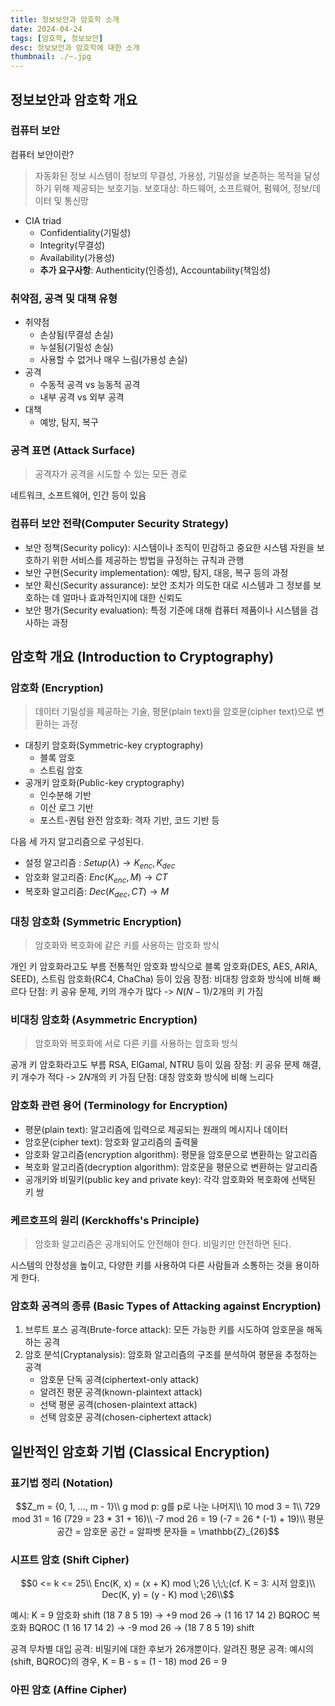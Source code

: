 ```yaml
---
title: 정보보안과 암호학 소개
date: 2024-04-24
tags: [암호학, 정보보안]
desc: 정보보안과 암호학에 대한 소개
thumbnail: ./~.jpg
---
```


## 정보보안과 암호학 개요
### 컴퓨터 보안
컴퓨터 보안이란?
> 자동화된 정보 시스템이 정보의 무결성, 가용성, 기밀성을 보존하는 목적을 달성하기 위해 제공되는 보호기능.
보호대상: 하드웨어, 소프트웨어, 펌웨어, 정보/데이터 및 통신망

- CIA triad
	- Confidentiality(기밀성)
	- Integrity(무결성)
	- Availability(가용성)
	- **추가 요구사항**: Authenticity(인증성), Accountability(책임성)
### 취약점, 공격 및 대책 유형
- 취약점
	- 손상됨(무결성 손실)
	- 누설됨(기밀성 손실)
	- 사용할 수 없거나 매우 느림(가용성 손실)
- 공격
	- 수동적 공격 vs 능동적 공격
	- 내부 공격 vs 외부 공격
- 대책
	- 예방, 탐지, 복구
### 공격 표면 (Attack Surface)
> 공격자가 공격을 시도할 수 있는 모든 경로

네트워크, 소프트웨어, 인간 등이 있음
### 컴퓨터 보안 전략(Computer Security Strategy)
- 보안 정책(Security policy): 시스템이나 조직이 민감하고 중요한 시스템 자원을 보호하기 위한 서비스를 제공하는 방법을 규정하는 규칙과 관행
- 보안 구현(Security implementation): 예방, 탐지, 대응, 복구 등의 과정
- 보안 확신(Security assurance): 보안 조치가 의도한 대로 시스템과 그 정보를 보호하는 데 얼마나 효과적인지에 대한 신뢰도
- 보안 평가(Security evaluation): 특정 기준에 대해 컴퓨터 제품이나 시스템을 검사하는 과정

## 암호학 개요 (Introduction to Cryptography)
### 암호화 (Encryption)
> 데이터 기밀성을 제공하는 기술,
평문(plain text)을 암호문(cipher text)으로 변환하는 과정

- 대칭키 암호화(Symmetric-key cryptography)
	- 블록 암호
	- 스트림 암호
- 공개키 암호화(Public-key cryptography)
	- 인수분해 기반
	- 이산 로그 기반
	- 포스트-퀀텀 완전 암호화: 격자 기반, 코드 기반 등

다음 세 가지 알고리즘으로 구성된다.
- 설정 알고리즘 : $Setup(\lambda ) → {K_{enc}, K_{dec}}$
- 암호화 알고리즘: $Enc({K_{enc}, M}) → CT$
- 복호화 알고리즘: $Dec({K_{dec}, CT}) → M$

### 대칭 암호화 (Symmetric Encryption)
> 암호화와 복호화에 같은 키를 사용하는 암호화 방식

개인 키 암호화라고도 부름
전통적인 암호화 방식으로 블록 암호화(DES, AES, ARIA, SEED), 스트림 암호화(RC4, ChaCha) 등이 있음
장점: 비대칭 암호화 방식에 비해 빠르다
단점: 키 공유 문제, 키의 개수가 많다 -> $N(N-1)/2$개의 키 가짐

### 비대칭 암호화 (Asymmetric Encryption)
> 암호화와 복호화에 서로 다른 키를 사용하는 암호화 방식

공개 키 암호화라고도 부름
RSA, ElGamal, NTRU 등이 있음
장점: 키 공유 문제 해결, 키 개수가 적다 -> $2N$개의 키 가짐
단점: 대칭 암호화 방식에 비해 느리다

### 암호화 관련 용어 (Terminology for Encryption)
- 평문(plain text): 알고리즘에 입력으로 제공되는 원래의 메시지나 데이터
- 암호문(cipher text): 암호화 알고리즘의 출력물
- 암호화 알고리즘(encryption algorithm): 평문을 암호문으로 변환하는 알고리즘
- 복호화 알고리즘(decryption algorithm): 암호문을 평문으로 변환하는 알고리즘
- 공개키와 비밀키(public key and private key): 각각 암호화와 복호화에 선택된 키 쌍 

### 케르호프의 원리 (Kerckhoffs's Principle)
> 암호화 알고리즘은 공개되어도 안전해야 한다. 비밀키만 안전하면 된다.

시스템의 안정성을 높이고, 다양한 키를 사용하여 다른 사람들과 소통하는 것을 용이하게 한다.

### 암호화 공격의 종류 (Basic Types of Attacking against Encryption)
1. 브루트 포스 공격(Brute-force attack): 모든 가능한 키를 시도하여 암호문을 해독하는 공격
2. 암호 분석(Cryptanalysis): 암호화 알고리즘의 구조를 분석하여 평문을 추정하는 공격
	- 암호문 단독 공격(ciphertext-only attack)
	- 알려진 평문 공격(known-plaintext attack)
	- 선택 평문 공격(chosen-plaintext attack)
	- 선택 암호문 공격(chosen-ciphertext attack)

## 일반적인 암호화 기법 (Classical Encryption)
### 표기법 정리 (Notation)
```math
Z_m = {0, 1, ..., m - 1}\\
g mod p: g를 p로 나눈 나머지\\
10 mod 3 = 1\\
729 mod 31 = 16 (729 = 23 * 31 + 16)\\
-7 mod 26 = 19 (-7 = 26 * (-1) + 19)\\
평문 공간 = 암호문 공간 = 알파벳 문자들 = \mathbb{Z}_{26}
```

### 시프트 암호 (Shift Cipher)
```math
0 <= k <= 25\\
Enc(K, x) = (x + K) mod \;26 \;\;\;(cf. K = 3: 시저 암호)\\
Dec(K, y) = (y - K) mod \;26\\
```
예시: K = 9
암호화
shift (18 7 8 5 19) → +9 mod 26 → (1 16 17 14 2) BQROC
복호화
BQROC (1 16 17 14 2) → -9 mod 26 → (18 7 8 5 19) shift

공격
무차별 대입 공격: 비밀키에 대한 후보가 26개뿐이다.
알려진 평문 공격: 예시의 (shift, BQROC)의 경우, K = B - s = (1 - 18) mod 26 = 9

### 아핀 암호 (Affine Cipher)
